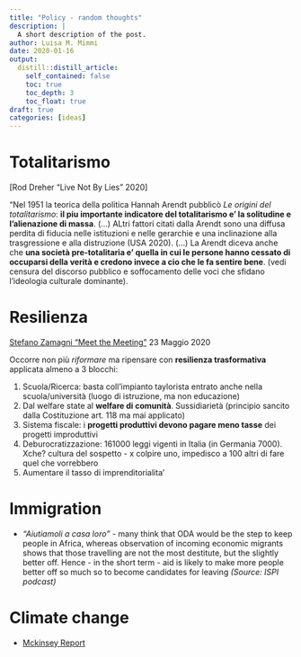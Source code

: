 ```yaml
---
title: "Policy - random thoughts"
description: |
  A short description of the post.
author: Luisa M. Mimmi
date: 2020-01-16
output:
  distill::distill_article:
    self_contained: false
    toc: true
    toc_depth: 3
    toc_float: true
draft: true
categories: [ideas]
---
```

# Totalitarismo

[Rod Dreher "Live Not By Lies" 2020]

"Nel 1951 la teorica della politica Hannah Arendt pubblicò  _Le origini del totalitarismo_: **il piu importante indicatore del totalitarismo e' la solitudine e l'alienazione di massa**. (...) ALtri fattori citati dalla Arendt sono una diffusa perdita di fiducia nelle istituzioni e nelle gerarchie e una inclinazione alla trasgressione e alla distruzione (USA 2020). (...) La Arendt diceva anche che **una società pre-totalitaria e' quella in cui le persone hanno cessato di occuparsi della verità e credono invece a cio che le fa sentire bene**. (vedi censura del discorso pubblico e soffocamento delle voci che sfidano l'ideologia culturale dominante).  

  
# Resilienza

[Stefano Zamagni "Meet the Meeting"](https://www.meetingrimini.org/en/meet-the-meeting-dal-palacongressi-di-rimini-il-racconto-della-special-edition-del-meeting-2020/) 23 Maggio 2020

Occorre non più *riformare* ma ripensare con **resilienza trasformativa** applicata almeno a 3 blocchi:

1. Scuola/Ricerca: basta coll'impianto taylorista entrato anche nella scuola/università (luogo di istruzione, ma non educazione)
2. Dal welfare state al **welfare di comunità**. Sussidiarietà (principio sancito dalla Costituzione art. 118 ma mai applicato)
3. Sistema fiscale: i **progetti produttivi devono pagare meno tasse** dei progetti improduttivi
4. Deburocratizzazione: 161000 leggi vigenti in Italia (in Germania 7000). Xche? cultura del sospetto - x colpire uno, impedisco a 100 altri di fare quel che vorrebbero
5. Aumentare il tasso di imprenditorialita' 

# Immigration

+ _"Aiutiamoli a casa loro" _- many think that ODA would be the step to keep people in Africa, whereas observation of incoming economic migrants shows that those travelling are not the most destitute, but the slightly better off. 
Hence - in the short term - aid is likely to make more people better off so much so to become candidates for leaving _(Source: ISPI podcast)_



# Climate change 
+ [Mckinsey Report](https://www.mckinsey.com/business-functions/sustainability/our-insights/climate-risk-and-response-physical-hazards-and-socioeconomic-impacts?cid=other-eml-alt-mgi-mck&hlkid=14c6e658a93041d5aa2124274d4cd08c&hctky=2352551&hdpid=5c80f35f-d47f-41c6-acdd-8e249d1f0b52)
